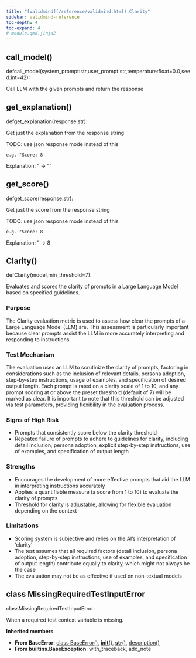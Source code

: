 ```yaml
---
title: "[validmind](/reference/validmind.html).Clarity"
sidebar: validmind-reference
toc-depth: 4
toc-expand: 4
# module.qmd.jinja2
---
```


## call_model<span class='muted'>()</span>

<!-- signatures.jinja2 -->

::: {.signature}

<span class="kw">def</span><span class="name">call_model</span>(<span class="params"><span class="n">system_prompt</span><span class="p">:</span><!-- types.jinja2 - format_type --><span class="n">str</span><span class="muted">,</span></span><span class="params"><span class="n">user_prompt</span><span class="p">:</span><!-- types.jinja2 - format_type --><span class="n">str</span><span class="muted">,</span></span><span class="params"><span class="n">temperature</span><span class="p">:</span><!-- types.jinja2 - format_type --><span class="n">float</span><span class="o">=</span><span class="kc">0.0</span><span class="muted">,</span></span><span class="params"><span class="n">seed</span><span class="p">:</span><!-- types.jinja2 - format_type --><span class="n">int</span><span class="o">=</span><span class="kc">42</span></span>):

:::

<!-- docstring.jinja2 -->

Call LLM with the given prompts and return the response

## get_explanation<span class='muted'>()</span>

<!-- signatures.jinja2 -->

::: {.signature}

<span class="kw">def</span><span class="name">get_explanation</span>(<span class="param"><span class="n">response</span><span class="p">:</span><!-- types.jinja2 - format_type --><span class="n">str</span></span>):

:::

<!-- docstring.jinja2 -->

Get just the explanation from the response string

TODO: use json response mode instead of this

```
e.g. "Score: 8
```

Explanation: <some-explanation>" -> "<some-explanation>"

## get_score<span class='muted'>()</span>

<!-- signatures.jinja2 -->

::: {.signature}

<span class="kw">def</span><span class="name">get_score</span>(<span class="param"><span class="n">response</span><span class="p">:</span><!-- types.jinja2 - format_type --><span class="n">str</span></span>):

:::

<!-- docstring.jinja2 -->

Get just the score from the response string

TODO: use json response mode instead of this

```
e.g. "Score: 8
```

Explanation: <some-explanation>" -> 8

<!-- function.qmd.jinja2 -->

## Clarity[()]{.muted}

<!-- signatures.jinja2 -->

::: {.signature}

<span class="kw">def</span><span class="name">Clarity</span>(<span class="params"><span class="n">model</span><span class="muted">,</span></span><span class="params"><span class="n">min_threshold</span><span class="o">=</span><span class="kc">7</span></span>):

:::

<!-- docstring.jinja2 -->

Evaluates and scores the clarity of prompts in a Large Language Model based on specified guidelines.

### Purpose

The Clarity evaluation metric is used to assess how clear the prompts of a Large Language Model (LLM) are. This assessment is particularly important because clear prompts assist the LLM in more accurately interpreting and responding to instructions.

### Test Mechanism

The evaluation uses an LLM to scrutinize the clarity of prompts, factoring in considerations such as the inclusion of relevant details, persona adoption, step-by-step instructions, usage of examples, and specification of desired output length. Each prompt is rated on a clarity scale of 1 to 10, and any prompt scoring at or above the preset threshold (default of 7) will be marked as clear. It is important to note that this threshold can be adjusted via test parameters, providing flexibility in the evaluation process.

### Signs of High Risk

- Prompts that consistently score below the clarity threshold
- Repeated failure of prompts to adhere to guidelines for clarity, including detail inclusion, persona adoption, explicit step-by-step instructions, use of examples, and specification of output length

### Strengths

- Encourages the development of more effective prompts that aid the LLM in interpreting instructions accurately
- Applies a quantifiable measure (a score from 1 to 10) to evaluate the clarity of prompts
- Threshold for clarity is adjustable, allowing for flexible evaluation depending on the context

### Limitations

- Scoring system is subjective and relies on the AI’s interpretation of 'clarity'
- The test assumes that all required factors (detail inclusion, persona adoption, step-by-step instructions, use of examples, and specification of output length) contribute equally to clarity, which might not always be the case
- The evaluation may not be as effective if used on non-textual models

<!-- class.qmd.jinja2 -->

## [class]{.muted} MissingRequiredTestInputError

<!-- signatures.jinja2 -->

::: {.signature}

<span class="kw">class</span><span class="name">MissingRequiredTestInputError</span>:

:::

<!-- docstring.jinja2 -->

When a required test context variable is missing.

**Inherited members**

- **From BaseError**: [class BaseError[()]{.muted}](#class-baseerror), [__init__[()]{.muted}](#__init__), [__str__[()]{.muted}](#__str__), [description[()]{.muted}](#description)
- **From builtins.BaseException**: with_traceback, add_note
